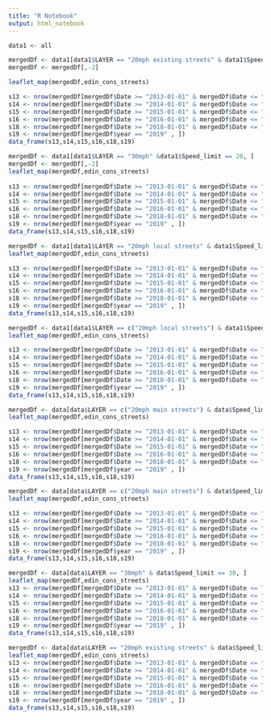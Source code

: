 ```yaml
---
title: "R Notebook"
output: html_notebook
---
```

```r
data1 <- all

mergedDf <- data1[data1$LAYER == "20mph existing streets" & data1$Speed_limit == 30, ]
mergedDf <- mergedDf[,-2]

leaflet_map(mergedDf,edin_cons_streets)

s13 <- nrow(mergedDf[mergedDf$Date >= "2013-01-01" & mergedDf$Date <= "2013-12-31", ])
s14 <- nrow(mergedDf[mergedDf$Date >= "2014-01-01" & mergedDf$Date <= "2014-12-31", ])
s15 <- nrow(mergedDf[mergedDf$Date >= "2015-01-01" & mergedDf$Date <= "2015-12-31", ])
s16 <- nrow(mergedDf[mergedDf$Date >= "2016-01-01" & mergedDf$Date <= "2016-12-31", ])
s18 <- nrow(mergedDf[mergedDf$Date >= "2018-01-01" & mergedDf$Date <= "2018-12-31", ])
s19 <- nrow(mergedDf[mergedDf$year == "2019" , ])
data_frame(s13,s14,s15,s16,s18,s19)
```

```r
mergedDf <- data1[data1$LAYER == "30mph" &data1$Speed_limit == 20, ]
mergedDf <- mergedDf[,-2]
leaflet_map(mergedDf,edin_cons_streets)
 
s13 <- nrow(mergedDf[mergedDf$Date >= "2013-01-01" & mergedDf$Date <= "2013-12-31", ])
s14 <- nrow(mergedDf[mergedDf$Date >= "2014-01-01" & mergedDf$Date <= "2014-12-31", ])
s15 <- nrow(mergedDf[mergedDf$Date >= "2015-01-01" & mergedDf$Date <= "2015-12-31", ])
s16 <- nrow(mergedDf[mergedDf$Date >= "2016-01-01" & mergedDf$Date <= "2016-12-31", ])
s18 <- nrow(mergedDf[mergedDf$Date >= "2018-01-01" & mergedDf$Date <= "2018-12-31", ])
s19 <- nrow(mergedDf[mergedDf$year == "2019" , ])
data_frame(s13,s14,s15,s16,s18,s19)
```


```r
mergedDf <- data1[data1$LAYER == "20mph local streets" & data1$Speed_limit == 20, ]
leaflet_map(mergedDf,edin_cons_streets)

s13 <- nrow(mergedDf[mergedDf$Date >= "2013-01-01" & mergedDf$Date <= "2013-12-31", ])
s14 <- nrow(mergedDf[mergedDf$Date >= "2014-01-01" & mergedDf$Date <= "2014-12-31", ])
s15 <- nrow(mergedDf[mergedDf$Date >= "2015-01-01" & mergedDf$Date <= "2015-12-31", ])
s16 <- nrow(mergedDf[mergedDf$Date >= "2016-01-01" & mergedDf$Date <= "2016-12-31", ])
s18 <- nrow(mergedDf[mergedDf$Date >= "2018-01-01" & mergedDf$Date <= "2018-12-31", ])
s19 <- nrow(mergedDf[mergedDf$year == "2019" , ])
data_frame(s13,s14,s15,s16,s18,s19)
```

```r
mergedDf <- data1[data1$LAYER == c("20mph local streets") & data1$Speed_limit == 30, ]
leaflet_map(mergedDf,edin_cons_streets)

s13 <- nrow(mergedDf[mergedDf$Date >= "2013-01-01" & mergedDf$Date <= "2013-12-31", ])
s14 <- nrow(mergedDf[mergedDf$Date >= "2014-01-01" & mergedDf$Date <= "2014-12-31", ])
s15 <- nrow(mergedDf[mergedDf$Date >= "2015-01-01" & mergedDf$Date <= "2015-12-31", ])
s16 <- nrow(mergedDf[mergedDf$Date >= "2016-01-01" & mergedDf$Date <= "2016-12-31", ])
s18 <- nrow(mergedDf[mergedDf$Date >= "2018-01-01" & mergedDf$Date <= "2018-12-31", ])
s19 <- nrow(mergedDf[mergedDf$year == "2019" , ])
data_frame(s13,s14,s15,s16,s18,s19)
```

```r
mergedDf <- data[data$LAYER == c("20mph main streets") & data$Speed_limit == 30, ]
leaflet_map(mergedDf,edin_cons_streets)

s13 <- nrow(mergedDf[mergedDf$Date >= "2013-01-01" & mergedDf$Date <= "2013-12-31", ])
s14 <- nrow(mergedDf[mergedDf$Date >= "2014-01-01" & mergedDf$Date <= "2014-12-31", ])
s15 <- nrow(mergedDf[mergedDf$Date >= "2015-01-01" & mergedDf$Date <= "2015-12-31", ])
s16 <- nrow(mergedDf[mergedDf$Date >= "2016-01-01" & mergedDf$Date <= "2016-12-31", ])
s18 <- nrow(mergedDf[mergedDf$Date >= "2018-01-01" & mergedDf$Date <= "2018-12-31", ])
s19 <- nrow(mergedDf[mergedDf$year == "2019" , ])
data_frame(s13,s14,s15,s16,s18,s19)
```

```r
mergedDf <- data[data$LAYER == c("20mph main streets") & data$Speed_limit == 20, ]
leaflet_map(mergedDf,edin_cons_streets)

s13 <- nrow(mergedDf[mergedDf$Date >= "2013-01-01" & mergedDf$Date <= "2013-12-31", ])
s14 <- nrow(mergedDf[mergedDf$Date >= "2014-01-01" & mergedDf$Date <= "2014-12-31", ])
s15 <- nrow(mergedDf[mergedDf$Date >= "2015-01-01" & mergedDf$Date <= "2015-12-31", ])
s16 <- nrow(mergedDf[mergedDf$Date >= "2016-01-01" & mergedDf$Date <= "2016-12-31", ])
s18 <- nrow(mergedDf[mergedDf$Date >= "2018-01-01" & mergedDf$Date <= "2018-12-31", ])
s19 <- nrow(mergedDf[mergedDf$year == "2019" , ])
data_frame(s13,s14,s15,s16,s18,s19)
```

```r
mergedDf <- data[data$LAYER == "30mph" & data$Speed_limit == 30, ]
leaflet_map(mergedDf,edin_cons_streets)
s13 <- nrow(mergedDf[mergedDf$Date >= "2013-01-01" & mergedDf$Date <= "2013-12-31", ])
s14 <- nrow(mergedDf[mergedDf$Date >= "2014-01-01" & mergedDf$Date <= "2014-12-31", ])
s15 <- nrow(mergedDf[mergedDf$Date >= "2015-01-01" & mergedDf$Date <= "2015-12-31", ])
s16 <- nrow(mergedDf[mergedDf$Date >= "2016-01-01" & mergedDf$Date <= "2016-12-31", ])
s18 <- nrow(mergedDf[mergedDf$Date >= "2018-01-01" & mergedDf$Date <= "2018-12-31", ])
s19 <- nrow(mergedDf[mergedDf$year == "2019" , ])
data_frame(s13,s14,s15,s16,s18,s19)
```

```r
mergedDf <- data[data$LAYER == "20mph existing streets" & data$Speed_limit == 20, ]
leaflet_map(mergedDf,edin_cons_streets)
s13 <- nrow(mergedDf[mergedDf$Date >= "2013-01-01" & mergedDf$Date <= "2013-12-31", ])
s14 <- nrow(mergedDf[mergedDf$Date >= "2014-01-01" & mergedDf$Date <= "2014-12-31", ])
s15 <- nrow(mergedDf[mergedDf$Date >= "2015-01-01" & mergedDf$Date <= "2015-12-31", ])
s16 <- nrow(mergedDf[mergedDf$Date >= "2016-01-01" & mergedDf$Date <= "2016-12-31", ])
s18 <- nrow(mergedDf[mergedDf$Date >= "2018-01-01" & mergedDf$Date <= "2018-12-31", ])
s19 <- nrow(mergedDf[mergedDf$year == "2019" , ])
data_frame(s13,s14,s15,s16,s18,s19)
```